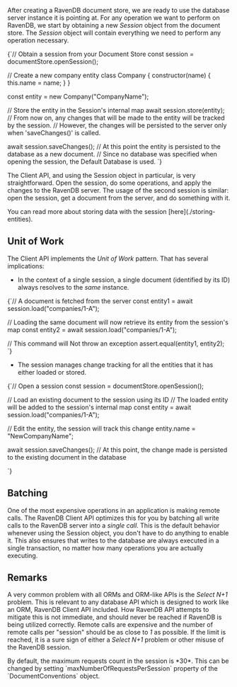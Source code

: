 
After creating a RavenDB document store, we are ready to use the database server instance it is pointing at. For any operation we want to perform on RavenDB, we start by obtaining a new *Session* object from the document store. The *Session* object will contain everything we need to perform any operation necessary.

<TabItem value="session_usage_1" label="session_usage_1">
<CodeBlock language="js">
{`// Obtain a session from your Document Store
const session = documentStore.openSession();

// Create a new company entity
class Company \{
    constructor(name) \{
        this.name = name;
    \}
\}

const entity = new Company("CompanyName");

// Store the entity in the Session's internal map
await session.store(entity);
// From now on, any changes that will be made to the entity will be tracked by the session.
// However, the changes will be persisted to the server only when 'saveChanges()' is called.

await session.saveChanges();
// At this point the entity is persisted to the database as a new document.
// Since no database was specified when opening the session, the Default Database is used.
`}
</CodeBlock>
</TabItem>

The Client API, and using the Session object in particular, is very straightforward. Open the session, do some operations, and apply the changes to the RavenDB server. The usage of the second session is similar: open the session, get a document from the server, and do something with it.

<Admonition type="note" title="Storing Entities" id="storing-entities" href="#storing-entities"> 
You can read more about storing data with the session [here](./storing-entities).
</Admonition>


## Unit of Work

The Client API implements the *Unit of Work* pattern. That has several implications:

* In the context of a single session, a single document (identified by its ID) always resolves to the *same* instance.

<TabItem value="session_usage_3" label="session_usage_3">
<CodeBlock language="js">
{`// A document is fetched from the server
const entity1 = await session.load("companies/1-A");

// Loading the same document will now retrieve its entity from the session's map
const entity2 = await session.load("companies/1-A");

// This command will Not throw an exception
assert.equal(entity1, entity2);
`}
</CodeBlock>
</TabItem>

* The session manages change tracking for all the entities that it has either loaded or stored.

<TabItem value="session_usage_2" label="session_usage_2">
<CodeBlock language="js">
{`// Open a session
const session = documentStore.openSession();

// Load an existing document to the session using its ID
// The loaded entity will be added to the session's internal map
const entity = await session.load("companies/1-A");

// Edit the entity, the session will track this change
entity.name = "NewCompanyName";

await session.saveChanges();
// At this point, the change made is persisted to the existing document in the database

`}
</CodeBlock>
</TabItem>

## Batching

One of the most expensive operations in an application is making remote calls. The RavenDB Client API optimizes this for you by batching all write calls to the RavenDB server into a *single call*. This is the default behavior whenever using the Session object, you don't have to do anything to enable it. This also ensures that writes to the database are always executed in a single transaction, no matter how many operations you are actually executing.

## Remarks

A very common problem with all ORMs and ORM-like APIs is the *Select N+1* problem. This is relevant to any database API which is designed to work like an ORM, RavenDB Client API included.
How RavenDB API attempts to mitigate this is not immediate, and should never be reached if RavenDB is being utilized correctly. Remote calls are expensive and the number of remote calls per "session" should be as close to *1* as possible. If the limit is reached, it is a sure sign of either a *Select N+1* problem or other misuse of the RavenDB session.

<Admonition type="note" title="Configuring the maximum requests in a session" id="configuring-the-maximum-requests-in-a-session" href="#configuring-the-maximum-requests-in-a-session"> 
By default, the maximum requests count in the session is *30*.
This can be changed by setting `maxNumberOfRequestsPerSession` property of the `DocumentConventions` object.
</Admonition>


